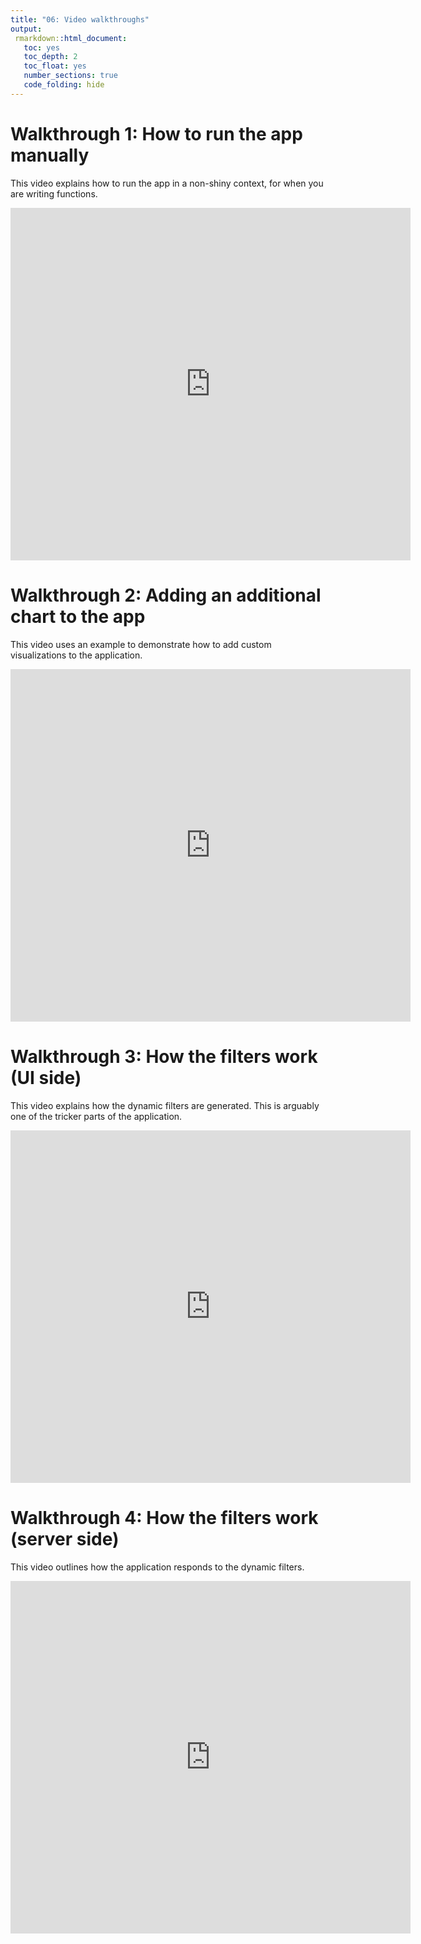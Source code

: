 ```yaml
---
title: "06: Video walkthroughs"
output:
 rmarkdown::html_document:
   toc: yes
   toc_depth: 2
   toc_float: yes
   number_sections: true
   code_folding: hide
---
```


# Walkthrough 1: How to run the app manually

This video explains how to run the app in a non-shiny context, for when you are writing functions.

<iframe src="https://player.vimeo.com/video/551994886" width="640" height="564" frameborder="0" allow="autoplay; fullscreen" allowfullscreen></iframe>

# Walkthrough 2: Adding an additional chart to the app

This video uses an example to demonstrate how to add custom visualizations to the application.

<iframe src="https://player.vimeo.com/video/551649922" width="640" height="564" frameborder="0" allow="autoplay; fullscreen" allowfullscreen></iframe>

# Walkthrough 3: How the filters work (UI side)

This video explains how the dynamic filters are generated. This is arguably one of the tricker parts of the application.

<iframe src="https://player.vimeo.com/video/551651683" width="640" height="564" frameborder="0" allow="autoplay; fullscreen" allowfullscreen></iframe>

# Walkthrough 4: How the filters work (server side)

This video outlines how the application responds to the dynamic filters.

<iframe src="https://player.vimeo.com/video/551652093" width="640" height="564" frameborder="0" allow="autoplay; fullscreen" allowfullscreen></iframe>
